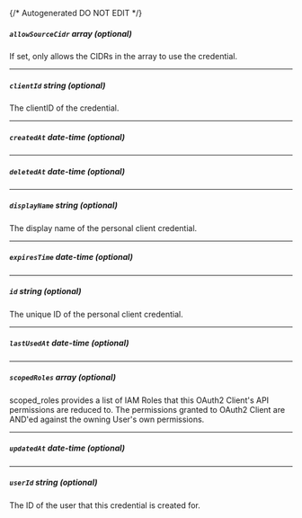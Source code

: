 {/* Autogenerated DO NOT EDIT  */}
##### `allowSourceCidr` _array (optional)_
If set, only allows the CIDRs in the array to use the credential.

---
##### `clientId` _string (optional)_
The clientID of the credential.

---
##### `createdAt` _date-time (optional)_

---
##### `deletedAt` _date-time (optional)_

---
##### `displayName` _string (optional)_
The display name of the personal client credential.

---
##### `expiresTime` _date-time (optional)_

---
##### `id` _string (optional)_
The unique ID of the personal client credential.

---
##### `lastUsedAt` _date-time (optional)_

---
##### `scopedRoles` _array (optional)_
scoped_roles provides a list of IAM Roles
 that this OAuth2 Client's API permissions
 are reduced to. The permissions granted to OAuth2 Client
 are AND'ed against the owning User's own permissions.

---
##### `updatedAt` _date-time (optional)_

---
##### `userId` _string (optional)_
The ID of the user that this credential is created for.


